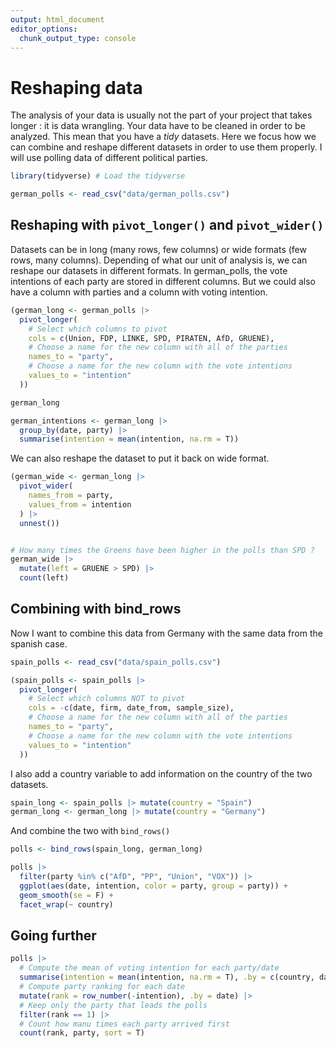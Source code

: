 ```yaml
---
output: html_document
editor_options: 
  chunk_output_type: console
---
```


# Reshaping data

The analysis of your data is usually not the part of your project that takes longer : it is data wrangling. Your data have to be cleaned in order to be analyzed. This mean that you have a *tidy* datasets. Here we focus how we can combine and reshape different datasets in order to use them properly. I will use polling data of different political parties.

```r
library(tidyverse) # Load the tidyverse

german_polls <- read_csv("data/german_polls.csv")
```

## Reshaping with `pivot_longer()` and `pivot_wider()`

Datasets can be in long (many rows, few columns) or wide formats (few rows, many columns). Depending of what our unit of analysis is, we can reshape our datasets in different formats. In german_polls, the vote intentions of each party are stored in different columns. But we could also have a column with parties and a column with voting intention.

```r
(german_long <- german_polls |>
  pivot_longer(
    # Select which columns to pivot
    cols = c(Union, FDP, LINKE, SPD, PIRATEN, AfD, GRUENE),
    # Choose a name for the new column with all of the parties
    names_to = "party",
    # Choose a name for the new column with the vote intentions
    values_to = "intention"
  ))

```

```r
german_long

german_intentions <- german_long |> 
  group_by(date, party) |> 
  summarise(intention = mean(intention, na.rm = T))
```

We can also reshape the dataset to put it back on wide format.

```r
(german_wide <- german_long |> 
  pivot_wider(
    names_from = party,
    values_from = intention
  ) |> 
  unnest())


# How many times the Greens have been higher in the polls than SPD ? 
german_wide |> 
  mutate(left = GRUENE > SPD) |> 
  count(left)
```

## Combining with bind_rows

Now I want to combine this data from Germany with the same data from the spanish case.

```r
spain_polls <- read_csv("data/spain_polls.csv")

(spain_polls <- spain_polls |>
  pivot_longer(
    # Select which columns NOT to pivot
    cols = -c(date, firm, date_from, sample_size),
    # Choose a name for the new column with all of the parties
    names_to = "party",
    # Choose a name for the new column with the vote intentions
    values_to = "intention"
  ))


```

I also add a country variable to add information on the country of the two datasets.

```r
spain_long <- spain_polls |> mutate(country = "Spain")
german_long <- german_long |> mutate(country = "Germany")

```

And combine the two with `bind_rows()`

```r
polls <- bind_rows(spain_long, german_long)
```

```r

polls |> 
  filter(party %in% c("AfD", "PP", "Union", "VOX")) |> 
  ggplot(aes(date, intention, color = party, group = party)) +
  geom_smooth(se = F) +
  facet_wrap(~ country)
```

## Going further

```r
polls |> 
  # Compute the mean of voting intention for each party/date
  summarise(intention = mean(intention, na.rm = T), .by = c(country, date, party)) |> 
  # Compute party ranking for each date
  mutate(rank = row_number(-intention), .by = date) |>
  # Keep only the party that leads the polls
  filter(rank == 1) |> 
  # Count how manu times each party arrived first
  count(rank, party, sort = T)
```
